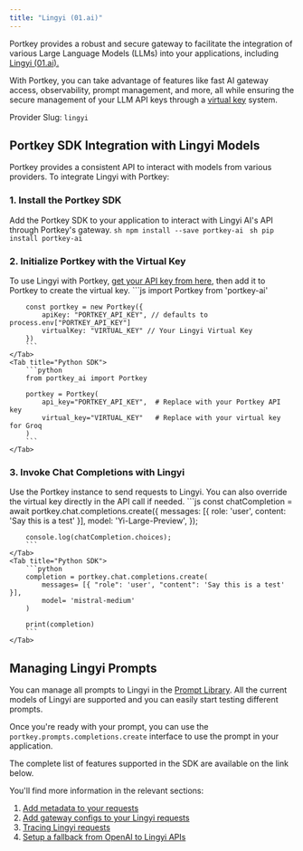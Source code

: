 ```yaml
---
title: "Lingyi (01.ai)"
---
```


Portkey provides a robust and secure gateway to facilitate the integration of various Large Language Models (LLMs) into your applications, including [Lingyi (01.ai).](https://01.ai)

With Portkey, you can take advantage of features like fast AI gateway access, observability, prompt management, and more, all while ensuring the secure management of your LLM API keys through a [virtual key](/product/ai-gateway/virtual-keys) system.

Provider Slug: `lingyi`

## Portkey SDK Integration with Lingyi Models

Portkey provides a consistent API to interact with models from various providers. To integrate Lingyi with Portkey:

### 1\. Install the Portkey SDK

Add the Portkey SDK to your application to interact with Lingyi AI's API through Portkey's gateway.
<Tabs>
    <Tab title="NodeJS">
        ```sh
        npm install --save portkey-ai
        ```
    </Tab>
    <Tab title="Python">
        ```sh
        pip install portkey-ai
        ```
    </Tab>

  </Tabs>



### 2\. Initialize Portkey with the Virtual Key

To use Lingyi with Portkey, [get your API key from here](https://platform.lingyiwanwu.com/apikeys), then add it to Portkey to create the virtual key.
<Tabs>
    <Tab title="NodeJS SDK">
        ```js
        import Portkey from 'portkey-ai'

        const portkey = new Portkey({
            apiKey: "PORTKEY_API_KEY", // defaults to process.env["PORTKEY_API_KEY"]
            virtualKey: "VIRTUAL_KEY" // Your Lingyi Virtual Key
        })
        ```
    </Tab>
    <Tab title="Python SDK">
        ```python
        from portkey_ai import Portkey

        portkey = Portkey(
            api_key="PORTKEY_API_KEY",  # Replace with your Portkey API key
            virtual_key="VIRTUAL_KEY"   # Replace with your virtual key for Groq
        )
        ```
    </Tab>

  </Tabs>




### 3\. Invoke Chat Completions with Lingyi

Use the Portkey instance to send requests to Lingyi. You can also override the virtual key directly in the API call if needed.
<Tabs>
    <Tab title="NodeJS SDK">
        ```js
        const chatCompletion = await portkey.chat.completions.create({
            messages: [{ role: 'user', content: 'Say this is a test' }],
            model: 'Yi-Large-Preview',
        });

        console.log(chatCompletion.choices);
        ```
    </Tab>
    <Tab title="Python SDK">
        ```python
        completion = portkey.chat.completions.create(
            messages= [{ "role": 'user', "content": 'Say this is a test' }],
            model= 'mistral-medium'
        )

        print(completion)
        ```
    </Tab>

  </Tabs>




## Managing Lingyi Prompts

You can manage all prompts to Lingyi in the [Prompt Library](/product/prompt-library). All the current models of Lingyi are supported and you can easily start testing different prompts.

Once you're ready with your prompt, you can use the `portkey.prompts.completions.create` interface to use the prompt in your application.

The complete list of features supported in the SDK are available on the link below.
<Card title="SDK" href="/api-reference/portkey-sdk-client">
</Card>

You'll find more information in the relevant sections:

1. [Add metadata to your requests](/product/observability/metadata)
2. [Add gateway configs to your Lingyi requests](/product/ai-gateway/configs)
3. [Tracing Lingyi requests](/product/observability/traces)
4. [Setup a fallback from OpenAI to Lingyi APIs](/product/ai-gateway/fallbacks)

